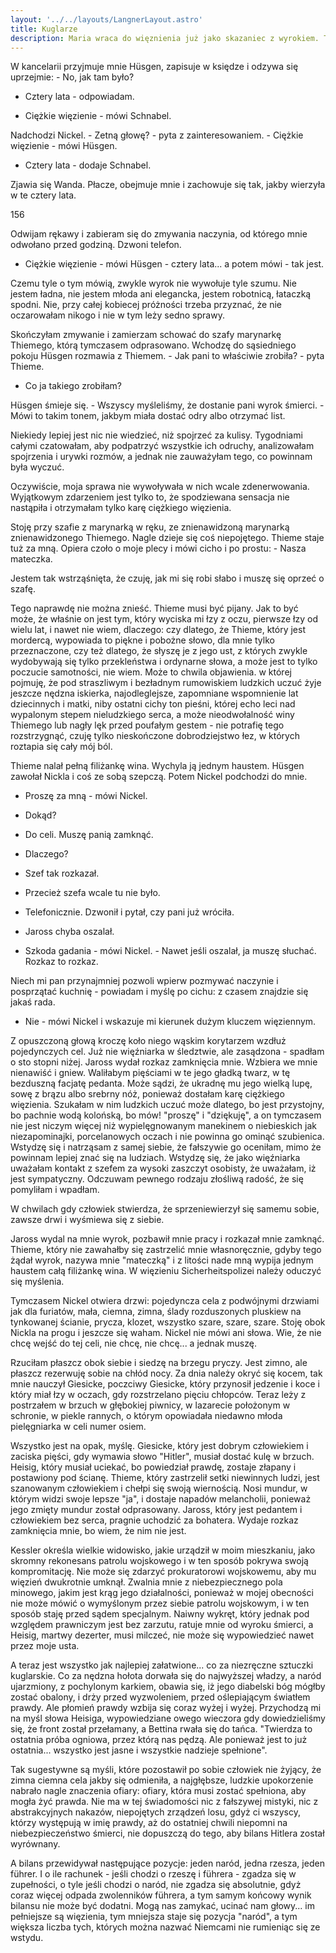 ```yaml
---
layout: '../../layouts/LangnerLayout.astro'
title: Kuglarze
description: Maria wraca do więznienia już jako skazaniec z wyrokiem. Traci i pracę i możliwość opuszczenia celi.
---
```


W kancelarii przyjmuje mnie Hüsgen, zapisuje w księdze i odzywa się uprzejmie: - No, jak tam było?

- Cztery lata - odpowiadam.

- Ciężkie więzienie - mówi Schnabel.

Nadchodzi Nickel. - Zetną głowę? - pyta z zainteresowaniem. - Ciężkie więzienie - mówi Hüsgen.

- Cztery lata - dodaje Schnabel.

Zjawia się Wanda. Płacze, obejmuje mnie i zachowuje się tak, jakby wierzyła w te cztery lata.

156

Odwijam rękawy i zabieram się do zmywania naczynia, od którego mnie odwołano przed godziną. Dzwoni telefon.

- Ciężkie więzienie - mówi Hüsgen - cztery lata... a potem mówi - tak jest.

Czemu tyle o tym mówią, zwykle wyrok nie wywołuje tyle szumu. Nie jestem ładna, nie jestem młoda ani elegancka, jestem robotnicą, łataczką spodni. Nie, przy całej kobiecej próżności trzeba przyznać, że nie oczarowałam nikogo i nie w tym leży sedno sprawy.

Skończyłam zmywanie i zamierzam schować do szafy marynarkę Thiemego, którą tymczasem odprasowano. Wchodzę do sąsiedniego pokoju Hüsgen rozmawia z Thiemem. - Jak pani to właściwie zrobiła? - pyta Thieme.

- Co ja takiego zrobiłam?

Hüsgen śmieje się. - Wszyscy myśleliśmy, że dostanie pani wyrok śmierci. - Mówi to takim tonem, jakbym miała dostać odry albo otrzymać list.

Niekiedy lepiej jest nic nie wiedzieć, niż spojrzeć za kulisy. Tygodniami całymi czatowałam, aby podpatrzyć wszystkie ich odruchy, analizowałam spojrzenia i urywki rozmów, a jednak nie zauważyłam tego, co powinnam była wyczuć.

Oczywiście, moja sprawa nie wywoływała w nich wcale zdenerwowania. Wyjątkowym zdarzeniem jest tylko to, że spodziewana sensacja nie nastąpiła i otrzymałam tylko karę ciężkiego więzienia.

Stoję przy szafie z marynarką w ręku, ze znienawidzoną marynarką znienawidzonego Thiemego. Nagle dzieje się coś niepojętego. Thieme staje tuż za mną. Opiera czoło o moje plecy i mówi cicho i po prostu: - Nasza mateczka.

Jestem tak wstrząśnięta, że czuję, jak mi się robi słabo i muszę się oprzeć o szafę.

Tego naprawdę nie można znieść. Thieme musi być pijany. Jak to być może, że właśnie on jest tym, który wyciska mi łzy z oczu, pierwsze łzy od wielu lat, i nawet nie wiem, dlaczego: czy dlatego, że Thieme, który jest mordercą, wypowiada to piękne i pobożne słowo, dla mnie tylko przeznaczone, czy też dlatego, że słyszę je z jego ust, z których zwykle wydobywają się tylko przekleństwa i ordynarne słowa, a może jest to tylko poczucie samotności, nie wiem. Może to chwila objawienia. w której pojmuję, że pod straszliwym i bezładnym rumowiskiem ludzkich uczuć żyje jeszcze nędzna iskierka, najodleglejsze, zapomniane wspomnienie lat dziecinnych i matki, niby ostatni cichy ton pieśni, której echo leci nad wypalonym stepem nieludzkiego serca, a może nieodwołalność winy Thiemego lub nagły lęk przed poufałym gestem - nie potrafię tego rozstrzygnąć, czuję tylko nieskończone dobrodziejstwo łez, w których roztapia się cały mój ból.

Thieme nalał pełną filiżankę wina. Wychyla ją jednym haustem. Hüsgen zawołał Nickla i coś ze sobą szepczą. Potem Nickel podchodzi do mnie.

- Proszę za mną - mówi Nickel.

- Dokąd?

- Do celi. Muszę panią zamknąć.

- Dlaczego?

- Szef tak rozkazał.

- Przecież szefa wcale tu nie było.

- Telefonicznie. Dzwonił i pytał, czy pani już wróciła.

- Jaross chyba oszalał.

- Szkoda gadania - mówi Nickel. - Nawet jeśli oszalał, ja muszę słuchać. Rozkaz to rozkaz.

Niech mi pan przynajmniej pozwoli wpierw pozmywać naczynie i posprzątać kuchnię - powiadam i myślę po cichu: z czasem znajdzie się jakaś rada.

- Nie - mówi Nickel i wskazuje mi kierunek dużym kluczem więziennym.

Z opuszczoną głową kroczę koło niego wąskim korytarzem wzdłuż pojedynczych cel. Już nie więźniarka w śledztwie, ale zasądzona - spadłam o sto stopni niżej. Jaross wydał rozkaz zamknięcia mnie. Wzbiera we mnie nienawiść i gniew. Waliłabym pięściami w te jego gładką twarz, w tę bezduszną facjatę pedanta. Może sądzi, że ukradnę mu jego wielką lupę, sowę z brązu albo srebrny nóż, ponieważ dostałam karę ciężkiego więzienia. Szukałam w nim ludzkich uczuć może dlatego, bo jest przystojny, bo pachnie wodą kolońską, bo mów! "proszę" i "dziękuję", a on tymczasem nie jest niczym więcej niż wypielęgnowanym manekinem o niebieskich jak niezapominajki, porcelanowych oczach i nie powinna go ominąć szubienica. Wstydzę się i natrząsam z samej siebie, że fałszywie go oceniłam, mimo że powinnam lepiej znać się na ludziach. Wstydzę się, że jako więźniarka uważałam kontakt z szefem za wysoki zaszczyt osobisty, że uważałam, iż jest sympatyczny. Odczuwam pewnego rodzaju złośliwą radość, że się pomyliłam i wpadłam.

W chwilach gdy człowiek stwierdza, że sprzeniewierzył się samemu sobie, zawsze drwi i wyśmiewa się z siebie.

Jaross wydal na mnie wyrok, pozbawił mnie pracy i rozkazał mnie zamknąć. Thieme, który nie zawahałby się zastrzelić mnie własnoręcznie, gdyby tego żądał wyrok, nazywa mnie "mateczką" i z litości nade mną wypija jednym haustem całą filiżankę wina. W więzieniu Sicherheitspolizei należy oduczyć się myślenia.

Tymczasem Nickel otwiera drzwi: pojedyncza cela z podwójnymi drzwiami jak dla furiatów, mała, ciemna, zimna, ślady rozduszonych pluskiew na tynkowanej ścianie, prycza, klozet, wszystko szare, szare, szare. Stoję obok Nickla na progu i jeszcze się waham. Nickel nie mówi ani słowa. Wie, że nie chcę wejść do tej celi, nie chcę, nie chcę... a jednak muszę.

Rzuciłam płaszcz obok siebie i siedzę na brzegu pryczy. Jest zimno, ale płaszcz rezerwuję sobie na chłód nocy. Za dnia należy okryć się kocem, tak mnie nauczył Giesicke, poczciwy Giesicke, który przynosił jedzenie i koce i który miał łzy w oczach, gdy rozstrzelano pięciu chłopców. Teraz leży z postrzałem w brzuch w głębokiej piwnicy, w lazarecie położonym w schronie, w piekle rannych, o którym opowiadała niedawno młoda pielęgniarka w celi numer osiem.

Wszystko jest na opak, myślę. Giesicke, który jest dobrym człowiekiem i zaciska pięści, gdy wymawia słowo "Hitler", musiał dostać kulę w brzuch. Heisig, który musiał uciekać, bo powiedział prawdę, zostaje złapany i postawiony pod ścianę. Thieme, który zastrzelił setki niewinnych ludzi, jest szanowanym człowiekiem i chełpi się swoją wiernością. Nosi mundur, w którym widzi swoje lepsze "ja", i dostaje napadów melancholii, ponieważ jego zmięty mundur został odprasowany. Jaross, który jest pedantem i człowiekiem bez serca, pragnie uchodzić za bohatera. Wydaje rozkaz zamknięcia mnie, bo wiem, że nim nie jest.

Kessler określa wielkie widowisko, jakie urządził w moim mieszkaniu, jako skromny rekonesans patrolu wojskowego i w ten sposób pokrywa swoją kompromitację. Nie może się zdarzyć prokuratorowi wojskowemu, aby mu więzień dwukrotnie umknął. Zwalnia mnie z niebezpiecznego pola minowego, jakim jest krąg jego działalności, ponieważ w mojej obecności nie może mówić o wymyślonym przez siebie patrolu wojskowym, i w ten sposób staję przed sądem specjalnym. Naiwny wykręt, który jednak pod względem prawniczym jest bez zarzutu, ratuje mnie od wyroku śmierci, a Heisig, martwy dezerter, musi milczeć, nie może się wypowiedzieć nawet przez moje usta.

A teraz jest wszystko jak najlepiej załatwione... co za niezręczne sztuczki kuglarskie. Co za nędzna hołota dorwała się do najwyższej władzy, a naród ujarzmiony, z pochylonym karkiem, obawia się, iż jego diabelski bóg mógłby zostać obalony, i drży przed wyzwoleniem, przed oślepiającym światłem prawdy. Ale płomień prawdy wzbija się coraz wyżej i wyżej. Przychodzą mi na myśl słowa Heisiga, wypowiedziane owego wieczora gdy dowiedzieliśmy się, że front został przełamany, a Bettina rwała się do tańca. "Twierdza to ostatnia próba ogniowa, przez którą nas pędzą. Ale ponieważ jest to już ostatnia... wszystko jest jasne i wszystkie nadzieje spełnione".

Tak sugestywne są myśli, które pozostawił po sobie człowiek nie żyjący, że zimna ciemna cela jakby się odmieniła, a najgłębsze, ludzkie upokorzenie nabrało nagle znaczenia ofiary: ofiary, która musi zostać spełniona, aby mogła żyć prawda. Nie ma w tej świadomości nic z fałszywej mistyki, nic z abstrakcyjnych nakazów, niepojętych zrządzeń losu, gdyż ci wszyscy, którzy występują w imię prawdy, aż do ostatniej chwili niepomni na niebezpieczeństwo śmierci, nie dopuszczą do tego, aby bilans Hitlera został wyrównany.

A bilans przewidywał następujące pozycje: jeden naród, jedna rzesza, jeden führer. I o ile rachunek - jeśli chodzi o rzeszę i führera - zgadza się w zupełności, o tyle jeśli chodzi o naród, nie zgadza się absolutnie, gdyż coraz więcej odpada zwolenników führera, a tym samym końcowy wynik bilansu nie może być dodatni. Mogą nas zamykać, ucinać nam głowy... im pełniejsze są więzienia, tym mniejsza staje się pozycja "naród", a tym większa liczba tych, których można nazwać Niemcami nie rumieniąc się ze wstydu.
